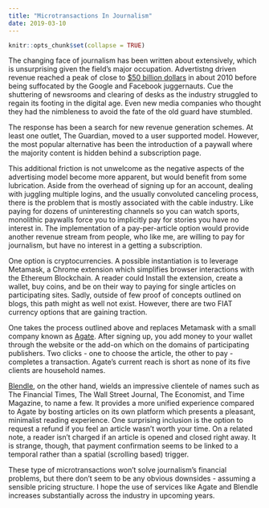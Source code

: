 ```yaml
---
title: "Microtransactions In Journalism"
date: 2019-03-10
---
```


```r
knitr::opts_chunk$set(collapse = TRUE)
```

The changing face of journalism has been written about extensively, which is unsurprising given the field's major occupation. Advertistng driven revenue reached a peak of close to [$50 billion dollars](http://www.pewresearch.org/fact-tank/2017/06/01/circulation-and-revenue-fall-for-newspaper-industry/) in about 2010 before being suffocated by the Google and Facebook juggernauts. Cue the shuttering of newsrooms and clearing of desks as the industry struggled to regain its footing in the digital age. Even new media companies who thought they had the nimbleness to avoid the fate of the old guard have stumbled.

The response has been a search for new revenue generation schemes. At least one outlet, The Guardian, moved to a user supported model. However, the most popular alternative has been the introduction of a paywall where the majority content is hidden behind a subscription page.

This additional friction is not unwelcome as the negative aspects of the advertising model become more apparent, but would benefit from some lubrication. Aside from the overhead of signing up for an account, dealing with juggling multiple logins, and the usually convoluted canceling process, there is the problem that is mostly associated with the cable industry. Like paying for dozens of uninteresting channels so you can watch sports, monolithic paywalls force you to implicitly pay for stories you have no interest in. The implementation of a pay-per-article option would provide another revenue stream from people, who like me, are willing to pay for journalism, but have no interest in a getting a subscription.

One option is cryptocurrencies. A possible instantiation is to leverage Metamask, a Chrome extension which simplifies browser interactions with the Ethereum Blockchain. A reader could Install the extension, create a wallet, buy coins, and be on their way to paying for single articles on participating sites. Sadly, outside of few proof of concepts outlined on blogs, this path might as well not exist. However, there are two FIAT currency options that are gaining traction.

One takes the process outlined above and replaces Metamask with a small company known as [Agate](https://agate.one/). After signing up, you add money to your wallet through the website or the add-on which on the domains of participating publishers. Two clicks - one to choose the article, the other to pay - completes a transaction. Agate's current reach is short as none of its five clients are household names.

[Blendle](https://blendle.com/home), on the other hand, wields an impressive clientele of names such as The Financial Times, The Wall Street Journal, The Economist, and Time Magazine, to name a few. It provides a more unified experience compared to Agate by bosting articles on its own platform which presents a pleasant, minimalist reading experience. One surprising inclusion is the option to request a refund if you feel an article wasn't worth your time. On a related note, a reader isn't charged if an article is opened and closed right away. It is strange, though, that payment confirmation seems to be linked to a temporal rather than a spatial (scrolling based) trigger.

These type of microtransactions won't solve journalism's financial problems, but there don't seem to be any obvious downsides - assuming a sensible pricing structure. I hope the use of services like Agate and Blendle increases substantially across the industry in upcoming years.


